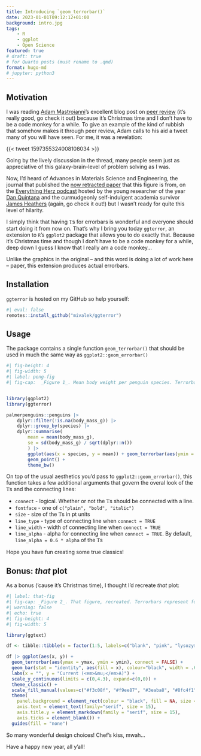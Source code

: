 ```yaml
---
title: Introducing `geom_terrorbar()`
date: 2023-01-01T09:12:12+01:00
background: intro.jpg
tags:
    - R
    - ggplot
    - Open Science
featured: true
# draft: true
# for Quarto posts (must rename to .qmd)
format: hugo-md
# jupyter: python3
---
```


<style>
    .serif {
        font-family: "Times New Roman", serif
    }
</style>

## Motivation

I was reading [Adam Mastroianni](https://twitter.com/a_m_mastroianni)'s excellent blog post on [peer review](https://experimentalhistory.substack.com/p/the-rise-and-fall-of-peer-review) (it's really good, go check it out) because it's Christmas time and I don't have to be a code monkey for a while. To give an example of the kind of rubbish that somehow makes it through peer review, Adam calls to his aid a tweet many of you will have seen. For me, it was a revelation:

{{< tweet 1597355324008108034 >}}

Going by the lively discussion in the thread, many people seem just as appreciative of this galaxy-brain-level of problem solving as I was.

Now, I'd heard of Advances in Materials Science and Engineering, the journal that published the [now retracted paper](https://www.hindawi.com/journals/amse/2022/3802603/) that this figure is from, on the [Everything Herz podcast](https://everythinghertz.com/) hosted by the young researcher of the year [Dan Quintana](https://twitter.com/dsquintana) and the curmudgeonly self-indulgent academia survivor [James Heathers](https://twitter.com/jamesheathers) (again, go check it out!) but I wasn't ready for quite this level of hilarity.

I simply think that having <span class="serif">T</span>s for errorbars is wonderful and everyone should start doing it from now on. That's why I bring you today `ggterror`, an extension to `R`'s `ggplot2` package that allows you to do exactly that. Because it's Christmas time and though I don't have to be a code monkey for a while, deep down I guess I know that I really am a code monkey...

Unlike the graphics in the original -- and this word is doing a lot of work here -- paper, this extension produces actual errorbars.

## Installation

`ggterror` is hosted on my GitHub so help yourself:

```r
#| eval: false
remotes::install_github("mivalek/ggterror")
```

## Usage

The package contains a single function `geom_terrorbar()` that should be used in much the same way as `ggplot2::geom_errorbar()`

```r
#| fig-height: 4
#| fig-width: 5
#| label: peng-fig
#| fig-cap:  _Figure 1_. Mean body weight per penguin species. Terrorbars represent +/- 2 SE of the mean.


library(ggplot2)
library(ggterror)

palmerpenguins::penguins |>
    dplyr::filter(!is.na(body_mass_g)) |>
    dplyr::group_by(species) |> 
    dplyr::summarise(
        mean = mean(body_mass_g),
        se = sd(body_mass_g) / sqrt(dplyr::n())
        ) |>
        ggplot(aes(x = species, y = mean)) + geom_terrorbar(aes(ymin = mean - 2 * se, ymax = mean + 2 * se)) +
        geom_point() +
        theme_bw()

```

On top of the usual aesthetics you'd pass to `ggplot2::geom_errorbar()`, this function takes a few additional arguments that govern the overal look of the <span class="serif">T</span>s and the connecting lines:

- `connect` - logical. Whether or not the <span class="serif">T</span>s should be connected with a line.
- `fontface` - one of `c("plain", "bold", "italic")`
- `size` - size of the <span class="serif">T</span>s in pt units
- `line_type` - type of connecting line when `connect = TRUE`
- `line_width` - width of connecting line when `connect = TRUE`
- `line_alpha` - alpha for connecting line when `connect = TRUE`. By default, `line_alpha = 0.6 * alpha` of the <span class="serif">T</span>s

Hope you have fun creating some true classics!

## Bonus: _that_ plot

As a bonus ('cause it's Christmas time), I thought I'd recreate _that_ plot:

```r
#| label: that-fig
#| fig-cap: _Figure 2_. That figure, recreated. Terrorbars represent fuck all.
#| warning: false
#| echo: true
#| fig-height: 4
#| fig-width: 5

library(ggtext)

df <- tibble::tibble(x = factor(1:5, labels=c("blank", "pink", "lysozyme", "hOGG1", "Endo IV")), y = c(3.5, .5, 3.4, 3.2, 3), ymax = y + .2,ymin = y - .2, size = 15)

df |> ggplot(aes(x, y)) +
  geom_terrorbar(aes(ymax = ymax, ymin = ymin), connect = FALSE) +
  geom_bar(stat = "identity", aes(fill = x), colour="black", width = .65, lwd = .7) +
  labs(x = "", y = "Current (<em>&mu;</em>A)") +
  scale_y_continuous(limits = c(0,4.3), expand=c(0,0)) +
  theme_classic() +
  scale_fill_manual(values=c("#f3c08f", "#f9ee87", "#3eaba8", "#8fc4f1", "#cecece")) +
  theme(
    panel.background = element_rect(colour = "black", fill = NA, size = .85),
    axis.text = element_text(family="serif", size = 15),
    axis.title.y = element_markdown(family = "serif", size = 15),
    axis.ticks = element_blank()) +
  guides(fill = "none")
```

So many wonderful design choices! Chef's kiss, mwah...

Have a happy new year, all y'all!
